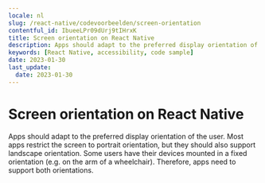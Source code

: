 ```yaml
---
locale: nl
slug: /react-native/codevoorbeelden/screen-orientation
contentful_id: IbueeLPr09dUrj9tIHrxK
title: Screen orientation on React Native
description: Apps should adapt to the preferred display orientation of the user.
keywords: [React Native, accessibility, code sample]
date: 2023-01-30
last_update:
  date: 2023-01-30
---
```


# Screen orientation on React Native

Apps should adapt to the preferred display orientation of the user. Most apps restrict the screen to portrait orientation, but they should also support landscape orientation. Some users have their devices mounted in a fixed orientation (e.g. on the arm of a wheelchair). Therefore, apps need to support both orientations.

<CodeSample id="screen-orientation" platform="react native" locale="nl"/>
